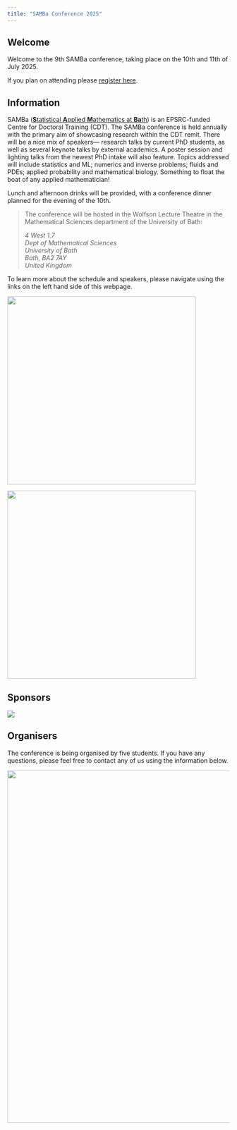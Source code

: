 ```yaml
---
title: "SAMBa Conference 2025"
---
```


## Welcome

Welcome to the 9th SAMBa conference, taking place on the 10th and 11th of July 2025.

If you plan on attending please [register here](https://docs.google.com/forms/d/e/1FAIpQLSeIbzE49w8QGRxhF4LGffB5TY_12ndgt2YEMfK_U3RB_EE9hQ/viewform?usp=header).

## Information

SAMBa ([**S**tatistical **A**pplied **M**athematics at **Ba**th](https://samba.ac.uk/)) is an EPSRC-funded Centre for Doctoral Training (CDT). The SAMBa conference is held annually with the primary aim of showcasing research within the CDT remit. There will be a nice mix of speakers— research talks by current PhD students, as well as several keynote talks by external academics. A poster session and lighting talks from the newest PhD intake will also feature. Topics addressed will include statistics and ML; numerics and inverse problems; fluids and PDEs; applied probability and mathematical biology. Something to float the boat of any applied mathematician!

Lunch and afternoon drinks will be provided, with a conference dinner planned for the evening of the 10th.

> The conference will be hosted in the Wolfson Lecture Theatre in the Mathematical Sciences department of the University of Bath:
>
> *4 West 1.7\
> Dept of Mathematical Sciences\
> University of Bath\
> Bath, BA2 7AY\
> United Kingdom*

To learn more about the schedule and speakers, please navigate using the links on the left hand side of this webpage.

![](images/samba%201.jpg){fig-align="center" width="427"}

![](images/ukri_epsr_council-logo_horiz-rgb.png){fig-align="center" width="427"}

## Sponsors

![](images/49727291922_3f1fbac4b3_b.jpg)

## Organisers

The conference is being organised by five students. If you have any questions, please feel free to contact any of us using the information below.

![](images/mugshots.png){fig-align="center" width="800"}

